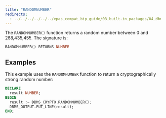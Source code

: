 ```yaml
---
title: "RANDOMNUMBER"
redirects:
  - ../../../../../../epas_compat_bip_guide/03_built-in_packages/04_dbms_crypto/07_randomnumber #generated for docs/epas/reorg-role-use-case-mode
---
```


The `RANDOMNUMBER()` function returns a random number between 0 and 268,435,455. The signature is:

```sql
RANDOMNUMBER() RETURNS NUMBER
```

## Examples

This example uses the `RANDOMNUMBER` function to return a cryptographically strong random number:

```sql
DECLARE
  result NUMBER;
BEGIN
  result := DBMS_CRYPTO.RANDOMNUMBER();
  DBMS_OUTPUT.PUT_LINE(result);
END;
```
